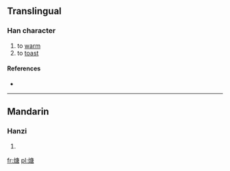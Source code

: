 ==Translingual==

===Han character===
{{Han char|rn=86|rad=火|as=10|sn=14|four=9086<sub>7</sub>|canj=火戈中口 (FILR)}}

# to [[warm]]
# to [[toast]]

====References====
* {{Han ref|kx=0678.220|dkj=19269|dj=1090.130|hdz=32224.110|uh=717B|ud=29051|bh=E2C1|bd=58049}}

----

==Mandarin==

===Hanzi===
{{cmn-hanzi|pin=[[táng]] ([[tang2]])|wg=t'ang<sup>2</sup>}}

# {{defn|Mandarin|sort=火10}}

[[fr:煻]]
[[pl:煻]]